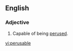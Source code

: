 ==English==

===Adjective===
{{en-adj}}

# Capable of being [[peruse]]d.

{{anagrams:en/abeelprsu}}
[[vi:perusable]]